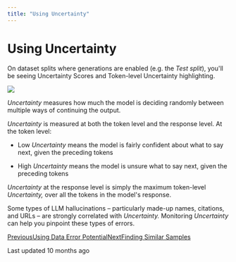 ```yaml
---
title: "Using Uncertainty"
---
```


# Using Uncertainty

On dataset splits where generations are enabled (e.g. the _Test split_), you'll be seeing Uncertainty Scores and Token-level Uncertainty highlighting.

![](https://docs.rungalileo.io/~gitbook/image?url=https%3A%2F%2F1924900477-files.gitbook.io%2F%7E%2Ffiles%2Fv0%2Fb%2Fgitbook-x-prod.appspot.com%2Fo%2Fspaces%252F4jVWiQpRqmi04OnqZmn2%252Fuploads%252FRVFAbEVR7hD3xNhsShTa%252Fimage.png%3Falt%3Dmedia%26token%3D30dac98a-0f84-49ff-abac-84280d24789d&width=768&dpr=4&quality=100&sign=71c96420&sv=1)

_Uncertainty_ measures how much the model is deciding randomly between multiple ways of continuing the output.

_Uncertainty_ is measured at both the token level and the response level. At the token level:

*   Low _Uncertainty_ means the model is fairly confident about what to say next, given the preceding tokens
    
*   High _Uncertainty_ means the model is unsure what to say next, given the preceding tokens
    

_Uncertainty_ at the response level is simply the maximum token-level _Uncertainty,_ over all the tokens in the model's response.

Some types of LLM hallucinations – particularly made-up names, citations, and URLs – are strongly correlated with _Uncertainty._ Monitoring _Uncertainty_ can help you pinpoint these types of errors.

[PreviousUsing Data Error Potential](/galileo/gen-ai-studio-products/galileo-llm-fine-tune/using-data-error-potential)[NextFinding Similar Samples](/galileo/gen-ai-studio-products/galileo-llm-fine-tune/finding-similar-samples)

Last updated 10 months ago